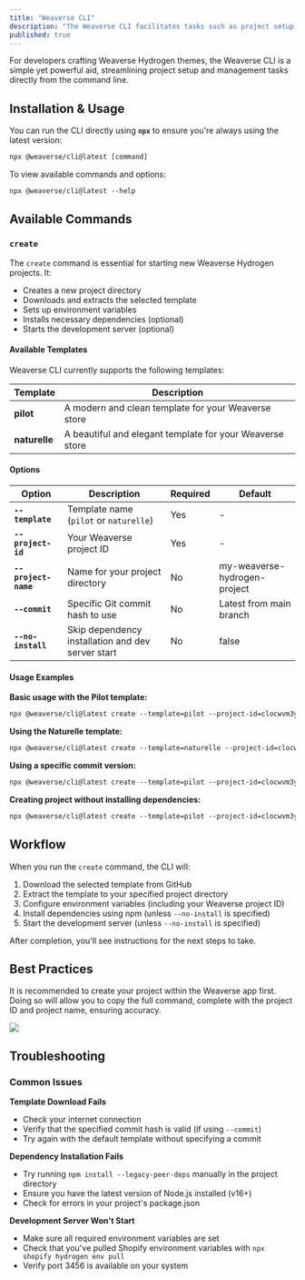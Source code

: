 ```yaml
---
title: "Weaverse CLI"
description: "The Weaverse CLI facilitates tasks such as project setup, theme scaffolding, and other common developer operations."
published: true
---
```


For developers crafting Weaverse Hydrogen themes, the Weaverse CLI is a simple yet powerful aid, streamlining project
setup and management tasks directly from the command line.

## Installation & Usage

You can run the CLI directly using **`npx`** to ensure you're always using the latest version:

```txt data-line-numbers=false
npx @weaverse/cli@latest [command]
```

To view available commands and options:

```txt data-line-numbers=false
npx @weaverse/cli@latest --help
```

## Available Commands

### `create`

The `create` command is essential for starting new Weaverse Hydrogen projects. It:

- Creates a new project directory
- Downloads and extracts the selected template
- Sets up environment variables
- Installs necessary dependencies (optional)
- Starts the development server (optional)

#### Available Templates

Weaverse CLI currently supports the following templates:

| Template | Description |
| --- | --- |
| **pilot** | A modern and clean template for your Weaverse store |
| **naturelle** | A beautiful and elegant template for your Weaverse store |

#### Options

| Option | Description | Required | Default |
| --- | --- | --- | --- |
| **`--template`** | Template name (`pilot` or `naturelle`) | Yes | - |
| **`--project-id`** | Your Weaverse project ID | Yes | - |
| **`--project-name`** | Name for your project directory | No | my-weaverse-hydrogen-project |
| **`--commit`** | Specific Git commit hash to use | No | Latest from main branch |
| **`--no-install`** | Skip dependency installation and dev server start | No | false |

#### Usage Examples

**Basic usage with the Pilot template:**

```txt data-line-numbers=false
npx @weaverse/cli@latest create --template=pilot --project-id=clocwvm3y08j2r79n3c44uhjh --project-name=my-store
```

**Using the Naturelle template:**

```txt data-line-numbers=false
npx @weaverse/cli@latest create --template=naturelle --project-id=clocwvm3y08j2r79n3c44uhjh --project-name=naturelle-store
```

**Using a specific commit version:**

```txt data-line-numbers=false
npx @weaverse/cli@latest create --template=pilot --project-id=clocwvm3y08j2r79n3c44uhjh --commit=a1b2c3d4
```

**Creating project without installing dependencies:**

```txt data-line-numbers=false
npx @weaverse/cli@latest create --template=pilot --project-id=clocwvm3y08j2r79n3c44uhjh --no-install
```

## Workflow

When you run the `create` command, the CLI will:

1. Download the selected template from GitHub
2. Extract the template to your specified project directory
3. Configure environment variables (including your Weaverse project ID)
4. Install dependencies using npm (unless `--no-install` is specified)
5. Start the development server (unless `--no-install` is specified)

After completion, you'll see instructions for the next steps to take.

## Best Practices

It is recommended to create your project within the Weaverse app first. Doing so will allow you to copy the
full command, complete with the project ID and project name, ensuring accuracy.

![](https://cdn.shopify.com/s/files/1/0838/0052/3057/files/CLI-newProject.png?v=1743412008)

## Troubleshooting

### Common Issues

**Template Download Fails**
- Check your internet connection
- Verify that the specified commit hash is valid (if using `--commit`)
- Try again with the default template without specifying a commit

**Dependency Installation Fails**
- Try running `npm install --legacy-peer-deps` manually in the project directory
- Ensure you have the latest version of Node.js installed (v16+)
- Check for errors in your project's package.json

**Development Server Won't Start**
- Make sure all required environment variables are set
- Check that you've pulled Shopify environment variables with `npx shopify hydrogen env pull`
- Verify port 3456 is available on your system
